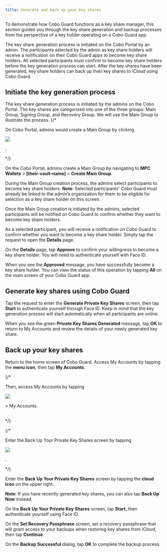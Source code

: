 ```yaml
---
title: Generate and back up your key shares
---
```


To demonstrate how Cobo Guard functions as a key share manager, this section guides you through the key share generation and backup processes from the perspective of a key holder operating on a Cobo Guard app.

The key share generation process is initiated on the Cobo Portal by an admin. The participants selected by the admin as key share holders will receive a notification on their Cobo Guard apps to become key share holders. All selected participants must confirm to become key share holders before the key generation process can start. After the key shares have been generated, key share holders can back up their key shares to iCloud using Cobo Guard.

## Initiate the key generation process
The key share generation process is initiated by the admins on the Cobo Portal. The key shares are categorized into one of the three groups: Main Group, Signing Group, and Recovery Group. We will use the Main Group to illustrate the process.
{/*
<br />
 <div class="container">
    <p class="text">On Cobo Portal, admins would create a Main Group by clicking </p>
    <img src="/images/cobo-guard/common/wallet-icon.png" class="icon"> </img>
    <p class="text">.</p>
</div>

*/}

On the Cobo Portal, admins create a Main Group by navigating to **MPC Wallets** > **[their-vault-name]** > **Create Main Group**.

During the Main Group creation process, the admins select participants to become key share holders. **Note**: Selected participants' Cobo Guard must already be linked to the admin’s organization for them to be eligible for selection as a key share holder on this screen.

Once the Main Group creation is initiated by the admins, selected participants will be notified on Cobo Guard to confirm whether they want to become key share holders.

As a selected participant, you will receive a notification on Cobo Guard to confirm whether you want to become a key share holder. Simply tap the request to open the **Details** page.

On the **Details** page, tap **Approve** to confirm your willingness to become a key share holder. You will need to authenticate yourself with Face ID.

When you see the **Approved** message, you have successfully become a key share holder. You can view the status of this operation by tapping **All** on the main screen of your Cobo Guard app.

## Generate key shares using Cobo Guard
Tap the request to enter the **Generate Private Key Shares** screen, then tap **Start** to authenticate yourself through Face ID. Keep in mind that the key generation process will start automatically when all participants are online.

When you see the green **Private Key Shares Generated** message, tap **OK** to return to My Accounts and review the details of your newly generated key share.

## Back up your key shares
Return to the home screen of Cobo Guard. Access My Accounts by tapping the **menu icon**, then tap **My Accounts**.

{/*
 <div class="container">
    <p class="text">Then, access My Accounts by tapping </p>
    <img src="/images/cobo-guard/common/menu-icon.png" class="icon"> </img>
    <p class="text">> My Accounts.</p>
</div>

<br />
*/}

{/*
<br />

 <div class="container">
    <p class="text">Enter the Back Up Your Private Key Shares screen by tapping </p>
    <img src="/images/cobo-guard/common/backup-icon.png" class="icon"> </img>
    <p class="text">.</p>
</div>
*/}

Enter the **Back Up Your Private Key Shares** screen by tapping the **cloud icon** on the upper right.

**Note**: If you have recently generated key shares, you can also tap **Back Up Now** instead.

On the **Back Up Your Private Key Shares** screen, tap **Start**, then authenticate yourself using Face ID.

On the **Set Recovery Passphrase** screen, set a recovery passphrase that will grant access to your backups when restoring key shares from iCloud, then tap **Continue**.

On the **Backup Successful** dialog, tap **OK** to complete the backup process.